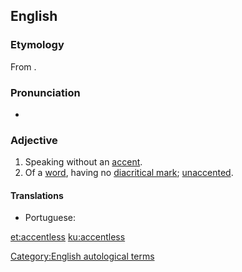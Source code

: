 ==English==

===Etymology===
From {{suffix|accent|less|lang=en}}.

===Pronunciation===
* {{a|GenAm}} {{IPA|/ˈæk.sɛnt.ləs/|lang=en}}

===Adjective===
{{en-adj}}

# Speaking without an [[accent]].
# Of a [[word]], having no [[diacritical mark]]; [[unaccented]].

====Translations====
{{trans-top|speaking without an accent}}
* Portuguese: {{t|pt|[[sem]] [[sotaque]]}}
{{trans-mid}}
{{trans-bottom}}

{{trans-see|unaccented}}

[[Category:English autological terms]]

[[et:accentless]]
[[ku:accentless]]